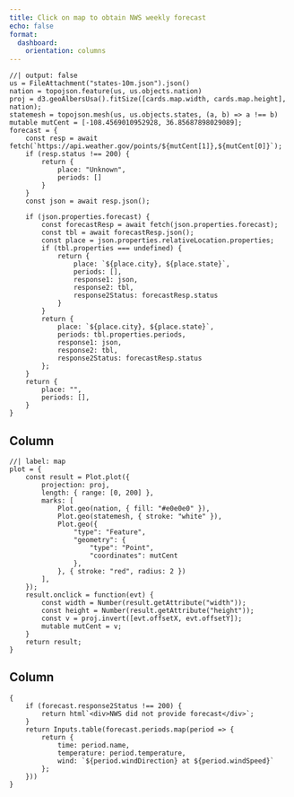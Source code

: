 ```yaml
---
title: Click on map to obtain NWS weekly forecast
echo: false
format:
  dashboard:
    orientation: columns
---
```


```ojs
//| output: false
us = FileAttachment("states-10m.json").json()
nation = topojson.feature(us, us.objects.nation)
proj = d3.geoAlbersUsa().fitSize([cards.map.width, cards.map.height], nation);
statemesh = topojson.mesh(us, us.objects.states, (a, b) => a !== b)
mutable mutCent = [-108.4569010952928, 36.85687898029089];
forecast = {
    const resp = await fetch(`https://api.weather.gov/points/${mutCent[1]},${mutCent[0]}`);
    if (resp.status !== 200) {
        return {
            place: "Unknown",
            periods: []
        }
    }
    const json = await resp.json();
    
    if (json.properties.forecast) {
        const forecastResp = await fetch(json.properties.forecast);
        const tbl = await forecastResp.json();
        const place = json.properties.relativeLocation.properties;
        if (tbl.properties === undefined) {
            return {
                place: `${place.city}, ${place.state}`,
                periods: [],
                response1: json,
                response2: tbl,
                response2Status: forecastResp.status
            }
        }
        return {
            place: `${place.city}, ${place.state}`,
            periods: tbl.properties.periods,
            response1: json,
            response2: tbl,
            response2Status: forecastResp.status
        };
    }
    return {
        place: "",
        periods: [],
    }
}
```

## Column {width=60%}

```ojs
//| label: map
plot = {
    const result = Plot.plot({
        projection: proj,
        length: { range: [0, 200] },
        marks: [
            Plot.geo(nation, { fill: "#e0e0e0" }),
            Plot.geo(statemesh, { stroke: "white" }),
            Plot.geo({
                "type": "Feature",
                "geometry": {
                    "type": "Point",
                    "coordinates": mutCent
                },
            }, { stroke: "red", radius: 2 })
        ],
    });
    result.onclick = function(evt) {
        const width = Number(result.getAttribute("width"));
        const height = Number(result.getAttribute("height"));
        const v = proj.invert([evt.offsetX, evt.offsetY]);
        mutable mutCent = v;
    }
    return result;
}
```

## Column {width=40%}

:::{.card title="Location: ${forecast.place}"}

```ojs
{
    if (forecast.response2Status !== 200) {
        return html`<div>NWS did not provide forecast</div>`;
    }
    return Inputs.table(forecast.periods.map(period => {
        return {
            time: period.name,
            temperature: period.temperature,
            wind: `${period.windDirection} at ${period.windSpeed}`
        };
    }))
}
```

:::
